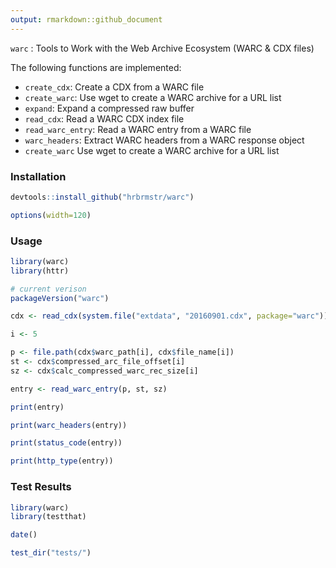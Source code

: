 ```yaml
---
output: rmarkdown::github_document
---
```


`warc` : Tools to Work with the Web Archive Ecosystem (WARC & CDX files)

The following functions are implemented:

- `create_cdx`:	Create a CDX from a WARC file
- `create_warc`:	Use wget to create a WARC archive for a URL list
- `expand`:	Expand a compressed raw buffer
- `read_cdx`:	Read a WARC CDX index file
- `read_warc_entry`:	Read a WARC entry from a WARC file
- `warc_headers`:	Extract WARC headers from a WARC response object
- `create_warc`	Use wget to create a WARC archive for a URL list

### Installation

```r
devtools::install_github("hrbrmstr/warc")
```

```r
options(width=120)
```

### Usage

```r
library(warc)
library(httr)

# current verison
packageVersion("warc")

cdx <- read_cdx(system.file("extdata", "20160901.cdx", package="warc"))

i <- 5

p <- file.path(cdx$warc_path[i], cdx$file_name[i])
st <- cdx$compressed_arc_file_offset[i]
sz <- cdx$calc_compressed_warc_rec_size[i]

entry <- read_warc_entry(p, st, sz)

print(entry)

print(warc_headers(entry))

print(status_code(entry))

print(http_type(entry))
```

### Test Results

```r
library(warc)
library(testthat)

date()

test_dir("tests/")
```

